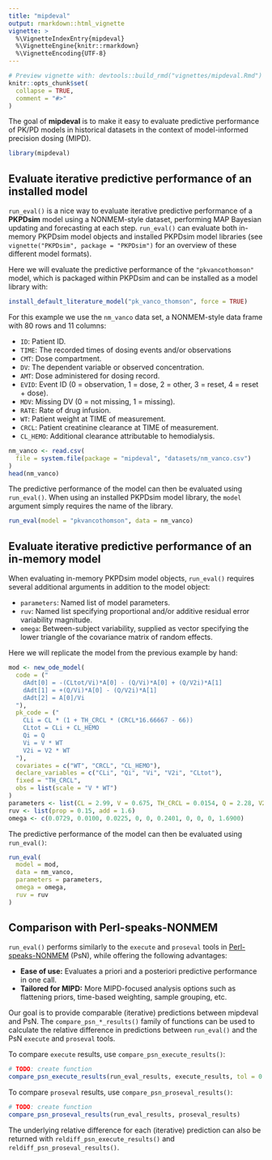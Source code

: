 ```yaml
---
title: "mipdeval"
output: rmarkdown::html_vignette
vignette: >
  %\VignetteIndexEntry{mipdeval}
  %\VignetteEngine{knitr::rmarkdown}
  %\VignetteEncoding{UTF-8}
---
```


```r
# Preview vignette with: devtools::build_rmd("vignettes/mipdeval.Rmd")
knitr::opts_chunk$set(
  collapse = TRUE,
  comment = "#>"
)
```

The goal of **mipdeval** is to make it easy to evaluate predictive performance of PK/PD models in historical datasets in the context of model-informed precision dosing (MIPD).

```r
library(mipdeval)
```

## Evaluate iterative predictive performance of an installed model

`run_eval()` is a nice way to evaluate iterative predictive performance of a **PKPDsim** model using a NONMEM-style dataset, performing MAP Bayesian updating and forecasting at each step. `run_eval()` can evaluate both in-memory PKPDsim model objects and installed PKPDsim model libraries (see `vignette("PKPDsim", package = "PKPDsim")` for an overview of these different model formats). 

<!-- Q: Is there a CRAN-friendly way to do this in a vignette? -->

Here we will evaluate the predictive performance of the `"pkvancothomson"` model, which is packaged within PKPDsim and can be installed as a model library with:

```r
install_default_literature_model("pk_vanco_thomson", force = TRUE)
```

<!-- TODO: Turn `nm_vanco` into a proper package data set -->

For this example we use the `nm_vanco` data set, a NONMEM-style data frame with 80 rows and 11 columns:

- `ID`: Patient ID.
- `TIME`: The recorded times of dosing events and/or observations
- `CMT`: Dose compartment.
- `DV`: The dependent variable or observed concentration.
- `AMT`: Dose administered for dosing record.
- `EVID`: Event ID (0 = observation, 1 = dose, 2 = other, 3 = reset, 4 = reset + dose).
- `MDV`: Missing DV (0 = not missing, 1 = missing).
- `RATE`: Rate of drug infusion. 
- `WT`: Patient weight at TIME of measurement.
- `CRCL`: Patient creatinine clearance at TIME of measurement.
- `CL_HEMO`: Additional clearance attributable to hemodialysis.

```r
nm_vanco <- read.csv(
  file = system.file(package = "mipdeval", "datasets/nm_vanco.csv")
)
head(nm_vanco)
```

The predictive performance of the model can then be evaluated using `run_eval()`. When using an installed PKPDsim model library, the `model` argument simply requires the name of the library.

```r
run_eval(model = "pkvancothomson", data = nm_vanco)
```

## Evaluate iterative predictive performance of an in-memory model

When evaluating in-memory PKPDsim model objects, `run_eval()` requires several additional arguments in addition to the model object:

- `parameters`: Named list of model parameters.
- `ruv`: Named list specifying proportional and/or additive residual error variability magnitude.
- `omega`: Between-subject variability, supplied as vector specifying the lower triangle of the covariance matrix of random effects.

Here we will replicate the model from the previous example by hand:

```r
mod <- new_ode_model(
  code = ("
    dAdt[0] = -(CLtot/Vi)*A[0] - (Q/Vi)*A[0] + (Q/V2i)*A[1]
    dAdt[1] = +(Q/Vi)*A[0] - (Q/V2i)*A[1]
    dAdt[2] = A[0]/Vi
  "),
  pk_code = ("
    CLi = CL * (1 + TH_CRCL * (CRCL*16.66667 - 66))
    CLtot = CLi + CL_HEMO
    Qi = Q
    Vi = V * WT
    V2i = V2 * WT
  "),
  covariates = c("WT", "CRCL", "CL_HEMO"),
  declare_variables = c("CLi", "Qi", "Vi", "V2i", "CLtot"),
  fixed = "TH_CRCL",
  obs = list(scale = "V * WT")
)
parameters <- list(CL = 2.99, V = 0.675, TH_CRCL = 0.0154, Q = 2.28, V2 = 0.732)
ruv <- list(prop = 0.15, add = 1.6)
omega <- c(0.0729, 0.0100, 0.0225, 0, 0, 0.2401, 0, 0, 0, 1.6900)
```

The predictive performance of the model can then be evaluated using `run_eval()`:

```r
run_eval(
  model = mod,
  data = nm_vanco,
  parameters = parameters,
  omega = omega,
  ruv = ruv
)
```

## Comparison with Perl-speaks-NONMEM

`run_eval()` performs similarly to the `execute` and `proseval` tools in [Perl-speaks-NONMEM](https://uupharmacometrics.github.io/PsN/) (PsN), while offering the following advantages:

- **Ease of use:** Evaluates a priori and a posteriori predictive performance in one call.
- **Tailored for MIPD:** More MIPD-focused analysis options such as flattening priors, time-based weighting, sample grouping, etc.

Our goal is to provide comparable (iterative) predictions between mipdeval and PsN. The `compare_psn_*_results()` family of functions can be used to calculate the relative difference in predictions between `run_eval()` and the PsN `execute` and `proseval` tools.

To compare `execute` results, use `compare_psn_execute_results()`:

```r
# TODO: create function
compare_psn_execute_results(run_eval_results, execute_results, tol = 0.1)
```

To compare `proseval` results, use `compare_psn_proseval_results()`:

```r
# TODO: create function
compare_psn_proseval_results(run_eval_results, proseval_results)
```

The underlying relative difference for each (iterative) prediction can also be returned with `reldiff_psn_execute_results()` and `reldiff_psn_proseval_results()`.
